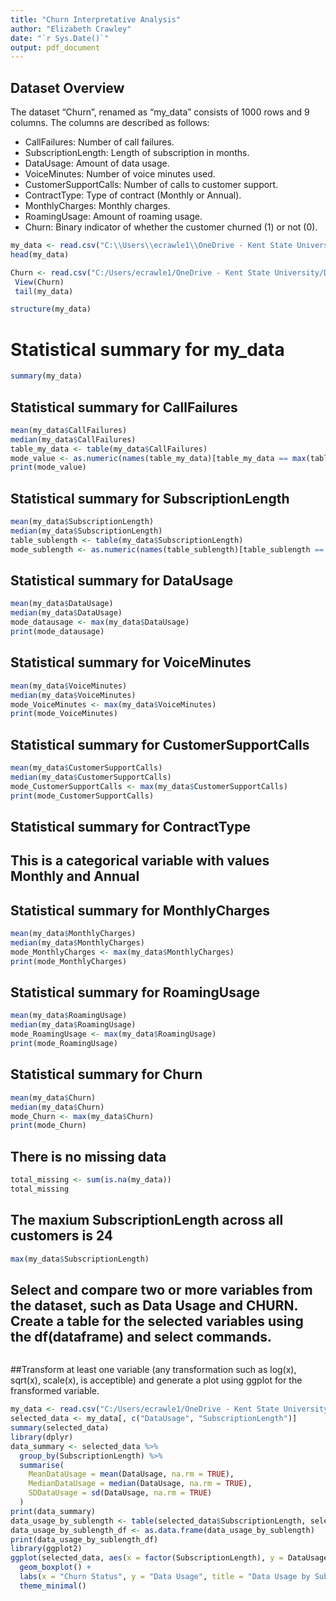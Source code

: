 ---
title: "Churn Interpretative Analysis"
author: "Elizabeth Crawley"
date: "`r Sys.Date()`"
output: pdf_document
---
## Dataset Overview

The dataset "Churn", renamed as "my_data" consists of 1000 rows and 9 columns.
The columns are described as follows:

- CallFailures: Number of call failures.
- SubscriptionLength: Length of subscription in months.
- DataUsage: Amount of data usage.
- VoiceMinutes: Number of voice minutes used.
- CustomerSupportCalls: Number of calls to customer support.
- ContractType: Type of contract (Monthly or Annual).
- MonthlyCharges: Monthly charges.
- RoamingUsage: Amount of roaming usage.
- Churn: Binary indicator of whether the customer churned (1) or not (0).
```{r}
my_data <- read.csv("C:\\Users\\ecrawle1\\OneDrive - Kent State University\\Desktop\\Machine Learning\\Churn.csv")
head(my_data)
```
```{r}
Churn <- read.csv("C:/Users/ecrawle1/OneDrive - Kent State University/Desktop/Machine Learning/Churn.csv")
 View(Churn)
 tail(my_data)

```
```{r}
structure(my_data)
```
# Statistical summary for my_data
```{r}
summary(my_data)
```
## Statistical summary for CallFailures
```{r}
mean(my_data$CallFailures)
median(my_data$CallFailures)
table_my_data <- table(my_data$CallFailures)
mode_value <- as.numeric(names(table_my_data)[table_my_data == max(table_my_data)])
print(mode_value)
```
## Statistical summary for SubscriptionLength
```{r}
mean(my_data$SubscriptionLength)
median(my_data$SubscriptionLength)
table_sublength <- table(my_data$SubscriptionLength)
mode_sublength <- as.numeric(names(table_sublength)[table_sublength == max(table_sublength)])

```

## Statistical summary for DataUsage
```{r}
mean(my_data$DataUsage)
median(my_data$DataUsage)
mode_datausage <- max(my_data$DataUsage)
print(mode_datausage)
```

## Statistical summary for VoiceMinutes
```{r}
mean(my_data$VoiceMinutes)
median(my_data$VoiceMinutes)
mode_VoiceMinutes <- max(my_data$VoiceMinutes)
print(mode_VoiceMinutes)
```

## Statistical summary for CustomerSupportCalls
```{r}
mean(my_data$CustomerSupportCalls)
median(my_data$CustomerSupportCalls)
mode_CustomerSupportCalls <- max(my_data$CustomerSupportCalls)
print(mode_CustomerSupportCalls)
```
## Statistical summary for ContractType
## This is a categorical variable with values Monthly and Annual
 
## Statistical summary for MonthlyCharges
```{r}
mean(my_data$MonthlyCharges)
median(my_data$MonthlyCharges)
mode_MonthlyCharges <- max(my_data$MonthlyCharges)
print(mode_MonthlyCharges)
```
## Statistical summary for RoamingUsage
```{r}
mean(my_data$RoamingUsage)
median(my_data$RoamingUsage)
mode_RoamingUsage <- max(my_data$RoamingUsage)
print(mode_RoamingUsage)
```
## Statistical summary for Churn
```{r}
mean(my_data$Churn)
median(my_data$Churn)
mode_Churn <- max(my_data$Churn)
print(mode_Churn)
```
## There is no missing data
```{r}
total_missing <- sum(is.na(my_data))
total_missing
```
## The maxium SubscriptionLength across all customers is 24
```{r}
max(my_data$SubscriptionLength)
```
## Select and compare two or more variables from the dataset, such as Data Usage and CHURN. Create a table for the selected variables using the df(dataframe) and select commands.

```{r}

```
##Transform at least one variable (any transformation such as log(x), sqrt(x), scale(x), is acceptible) and generate a plot using ggplot for the fransformed variable.
```{r}
my_data <- read.csv("C:/Users/ecrawle1/OneDrive - Kent State University/Desktop/Machine Learning/Churn.csv")
selected_data <- my_data[, c("DataUsage", "SubscriptionLength")]
summary(selected_data)
library(dplyr)
data_summary <- selected_data %>%
  group_by(SubscriptionLength) %>%
  summarise(
    MeanDataUsage = mean(DataUsage, na.rm = TRUE),
    MedianDataUsage = median(DataUsage, na.rm = TRUE),
    SDDataUsage = sd(DataUsage, na.rm = TRUE)
  )
print(data_summary)
data_usage_by_sublength <- table(selected_data$SubscriptionLength, selected_data$DataUsage)
data_usage_by_sublength_df <- as.data.frame(data_usage_by_sublength)
print(data_usage_by_sublength_df)
library(ggplot2)
ggplot(selected_data, aes(x = factor(SubscriptionLength), y = DataUsage)) +
  geom_boxplot() +
  labs(x = "Churn Status", y = "Data Usage", title = "Data Usage by Subscription Length") +
  theme_minimal()

```

